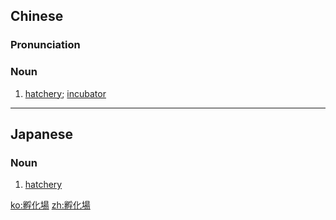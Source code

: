 {{also|孵化场}}
==Chinese==
{{zh-forms|s=孵化场|type=21}}

===Pronunciation===
{{zh-pron
|m=fūhuà場
|c=fu1 faa3 coeng4
|cat=n
}}

===Noun===
{{zh-noun}}

# [[hatchery]]; [[incubator]]

----

==Japanese==
{{ja-kanjitab|ふ|か|じょう|yomi=o}}

===Noun===
{{ja-noun|ふかじょう}}

# [[hatchery]]

[[ko:孵化場]]
[[zh:孵化場]]